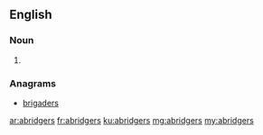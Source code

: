 ==English==

===Noun===
{{head|en|noun plural form}}

# {{plural of|abridger|lang=en}}

===Anagrams===
* [[brigaders#English|brigaders]]

[[ar:abridgers]]
[[fr:abridgers]]
[[ku:abridgers]]
[[mg:abridgers]]
[[my:abridgers]]